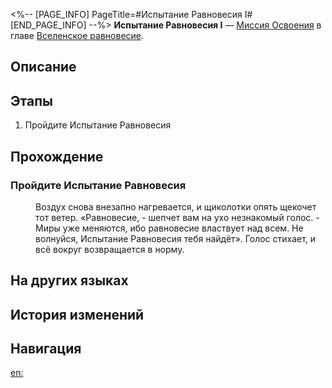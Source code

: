 <%-- [PAGE_INFO]
PageTitle=#Испытание Равновесия I#
[END_PAGE_INFO] --%>
{{Дополнить|Диалоги.}}
{{Миссия Инфобокс
|id              = 4020108
|Название        = 
|Изображение     = Миссия Испытание Равновесия I.png
|Тип             = Миссия Освоения
|Событие         = 
|Глава           = Вселенское равновесие
|Условия         = 
|Персонажи       = Первопроходец
|СтартЛокация    = [[Ярило-VI]] — [[Поселение роботов]]
|Мир             = Ярило-VI
|Предыдущая      = 
|Следующая       = 
|Награды         = 
}}
'''Испытание Равновесия I''' — [[Миссия Освоения]] в главе [[Вселенское равновесие]].

==Описание==
{{Описание|<!--официальное описание из Перекрёстка судеб-->}}

==Этапы==
# Пройдите Испытание Равновесия

==Прохождение==
{{Дополнить}}

===Пройдите Испытание Равновесия===
{{Описание миссии|тип=Миссия Освоения|локация=Поселение роботов|Существо, называющее себя Арбитром, устроило вам испытание. Согласно его расплывчатому, но убедительному заявлению, вы встретите более сильных противников, но получите лучшие награды, пройдя испытание. Кажется, это не так уж плохо?}}
{{Диалог Начало}}
:<!--1-second delay-->
:Воздух снова внезапно нагревается, и щиколотки опять щекочет тот ветер. «Равновесие, - шепчет вам на ухо незнакомый голос. - Миры уже меняются, ибо равновесие властвует над всем. Не волнуйся, Испытание Равновесия тебя найдёт». Голос стихает, и всё вокруг возвращается в норму.
:<!--1-second delay-->
{{Диалог Конец}}

==На других языках==
{{На других языках
|en   = Trial of Equilibrium: Part One
|zhs  = 「均衡」的试炼•壹
|zht  = 「均衡」的試煉•壹
|ja   = 「均衡」の試練・一
|ko   = 「균형」의 시련•1
|es   = Prueba del Equilibrio (I)
|fr   = Épreuve de l'Équilibre &mdash; Première&nbsp;partie
|ru   = Испытание Равновесия I
|th   = บททดสอบแห่งความสมดุล - 1
|vi   = Rèn Luyện Cân Bằng-1
|de   = Prüfung der Balance&nbsp;– Eins
|id   = Ujian Equilibrium (I)
|pt   = Prova do Equilíbrio: Parte Um
}}

==История изменений==
{{История изменений|3.5}}

==Навигация==
{{Миссия Освоения Навбокс|Глава }}

[[en:]]
